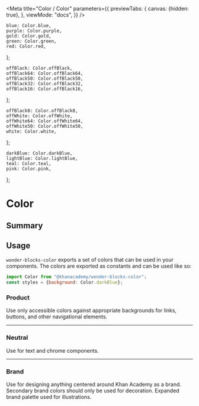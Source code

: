 



<Meta
    title="Color / Color"
    parameters={{
        previewTabs: {
            canvas: {hidden: true},
        },
        viewMode: "docs",
    }}
/>

    blue: Color.blue,
    purple: Color.purple,
    gold: Color.gold,
    green: Color.green,
    red: Color.red,
};

    offBlack: Color.offBlack,
    offBlack64: Color.offBlack64,
    offBlack50: Color.offBlack50,
    offBlack32: Color.offBlack32,
    offBlack16: Color.offBlack16,
};

    offBlack8: Color.offBlack8,
    offWhite: Color.offWhite,
    offWhite64: Color.offWhite64,
    offWhite50: Color.offWhite50,
    white: Color.white,
};

    darkBlue: Color.darkBlue,
    lightBlue: Color.lightBlue,
    teal: Color.teal,
    pink: Color.pink,
};

# Color

<Subtitle>
    <ComponentInfo name={name} version={version} />
</Subtitle>

## Summary

<ColorPalette>
    <ColorItem
        title="Product colors"
        subtitle="Use only accessible colors against appropriate backgrounds for links, buttons, and other navigational elements."
        colors={ProductColors}
    />
    <ColorItem
        title="Neutral colors"
        subtitle="Use for text and chrome components."
        colors={NeutralColors}
    />
    <ColorItem colors={WhiteShades} />
    <ColorItem
        title="Brand colors"
        subtitle="Use for designing anything centered around Khan Academy as a brand. Secondary brand colors should only be used for decoration. Expanded brand palette used for illustrations."
        colors={BrandColors}
    />
</ColorPalette>

## Usage

`wonder-blocks-color` exports a set of colors that can be used in your
components. The colors are exported as constants and can be used like so:


```js
import Color from "@khanacademy/wonder-blocks-color";
const styles = {background: Color.darkBlue};
```

### Product

Use only accessible colors against appropriate backgrounds for links, buttons,
and other navigational elements.

<Swatch
    name="blue"
    color={Color.blue}
    use="text"
    description="Actionable. Used to indicate actionable items like links and buttons."
/>

<Swatch
    name="purple"
    color={Color.purple}
    use="icons"
    description="Used to indicate Mastery."
/>

<Swatch
    name="gold"
    color={Color.gold}
    description="Used as an accent for celebratory moments. If using for icons, accompany with descriptive text."
    segments={1}
/>

<Swatch
    name="green"
    color={Color.green}
    use="icons"
    description="Affirmative. Used to indicate success states and correctness. Do not use for text."
/>

<Swatch
    name="red"
    color={Color.red}
    use="text"
    description="Negative. Used for errors and destructive actions."
/>

---

### Neutral

Use for text and chrome components.

<Swatch
    name="offBlack"
    color={Color.offBlack}
    use="text"
    description="Primary text color. Can also used for links in lists."
/>

<Swatch
    name="offBlack64"
    color={Color.offBlack64}
    use="text"
    description="Secondary text color and modal backdrop color."
/>

<Swatch
    name="offBlack50"
    color={Color.offBlack50}
    description="Fieldset borders."
    segments={1}
/>

<Swatch
    name="offBlack32"
    color={Color.offBlack32}
    description="Disabled states."
    segments={1}
/>

<Swatch
    name="offBlack16"
    color={Color.offBlack16}
    description="Hairline color."
    segments={1}
/>

<Swatch
    name="offBlack8"
    color={Color.offBlack8}
    description="Shadow color."
    segments={1}
/>

<Swatch
    name="offWhite"
    color={Color.offWhite}
    description="Only used as a secondary background color."
    segments={1}
/>

<Swatch
    name="white"
    color={Color.white}
    use="text"
    description="Primary background color and primary text color on colored backgrounds."
    segments={2}
/>

<Swatch
    name="white64"
    color={Color.white64}
    use="text"
    description="Secondary text color on colored backgrounds, and hairline color on colored backgrounds."
    segments={1}
    dark={true}
/>

---

### Brand

Use for designing anything centered around Khan Academy as a brand. Secondary brand colors should only be used for decoration. Expanded brand palette used for illustrations.

<Swatch
    name="darkBlue"
    color={Color.darkBlue}
    description="Primary brand color. Can be used as a background color in headers and illustrative areas."
    segments={1}
/>

<Swatch
    name="lightBlue"
    color={Color.lightBlue}
    description="Secondary brand color. This is only accessible on Dark Blue, so use lightly."
    segments={1}
/>

<Swatch
    name="teal"
    color={Color.teal}
    description="Secondary brand color. This is only accessible on Dark Blue, so use lightly."
    segments={1}
/>

<Swatch
    name="pink"
    color={Color.pink}
    description="Secondary brand color."
    segments={1}
/>
